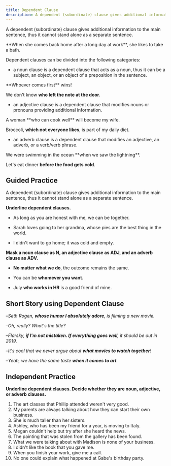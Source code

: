 ```yaml
---
title: Dependent Clause
description: A dependent (subordinate) clause gives additional information to the main sentence, thus it cannot stand alone as a separate sentence
---
```


A dependent (subordinate) clause gives additional information to the main sentence, thus it cannot stand alone as a separate sentence.

<Callout title="Example">
  **When she comes back home after a long day at work**, she likes to take a bath.
</Callout>

Dependent clauses can be divided into the following categories:

- a noun clause is a dependent clause that acts as a noun, thus it can be a subject, an object, or an object of a preposition in the sentence.

<Callout title="Example">
  **Whoever comes first** wins!

  We don't know **who left the note at the door**.
</Callout>

- an adjective clause is a dependent clause that modifies nouns or pronouns providing additional information.

<Callout title="Example">
  A woman **who can cook well** will become my wife.

  Broccoli, **which not everyone likes**, is part of my daily diet.
</Callout>

- an adverb clause is a dependent clause that modifies an adjective, an adverb, or a verb/verb phrase.

<Callout title="Example">
  We were swimming in the ocean **when we saw the lightning**.

  Let's eat dinner **before the food gets cold**.
</Callout>

## Guided Practice

<Callout type="success">
  A dependent (subordinate) clause gives additional information to the main sentence, thus it cannot stand alone as a separate sentence.
</Callout>

**Underline dependent clauses.**

- As long as you are honest with me, we can be together. <Tooltip content="As long as you are honest with me" />

- Sarah loves going to her grandma, whose pies are the best thing in the world. <Tooltip content="whose pies are the best thing in the world" />

- I didn't want to go home; it was cold and empty. <Tooltip content="no dependent clauses" />

**Mask a noun clause as N, an adjective clause as ADJ, and an adverb clause as ADV.**

- **No matter what we do**, the outcome remains the same. <Tooltip content="ADV" />

- You can be **whomever you want**. <Tooltip content="N" />

- July **who works in HR** is a good friend of mine. <Tooltip content="ADJ" />

## Short Story using Dependent Clause

–_Seth Rogen, **whose humor I absolutely adore**, is filming a new movie._

–_Oh, really? What's the title?_

–_Flarsky, **if I'm not mistaken. If everything goes well**, it should be out in 2019._

–_It's cool that we never argue about **what movies to watch together**!_

–_Yeah, we have the same taste **when it comes to art**._

## Independent Practice

**Underline dependent clauses. Decide whether they are noun, adjective, or adverb clauses.**

1. The art classes that Phillip attended weren't very good. <Tooltip content="Adjective" />
2. My parents are always talking about how they can start their own business. <Tooltip content="Noun" />
3. She is much taller than her sisters. <Tooltip content="Adverb" />
4. Ashley, who has been my friend for a year, is moving to Italy. <Tooltip content="Adjective" />
5. Megan couldn't help but try after she heard the news. <Tooltip content="Adverb" />
6. The painting that was stolen from the gallery has been found. <Tooltip content="Adjective" />
7. What we were talking about with Madison is none of your business. <Tooltip content="Noun" />
8. I didn't like the book that you gave me. <Tooltip content="Adjective" />
9. When you finish your work, give me a call. <Tooltip content="Adverb" />
10. No one could explain what happened at Gabe's birthday party. <Tooltip content="Noun" />